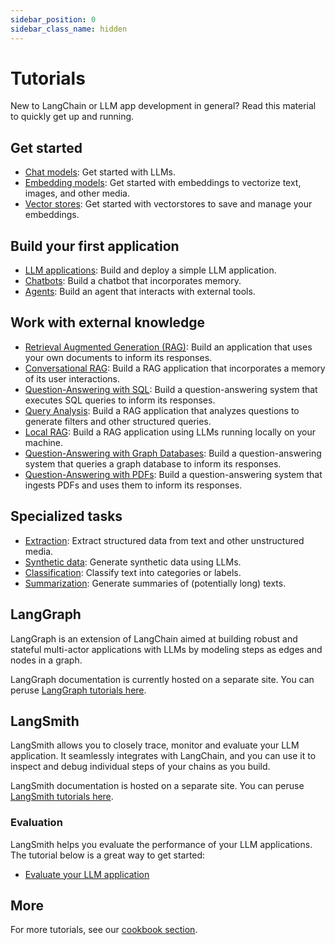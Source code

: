 ```yaml
---
sidebar_position: 0
sidebar_class_name: hidden
---
```

# Tutorials

New to LangChain or LLM app development in general? Read this material to quickly get up and running.

## Get started
- [Chat models](/docs/tutorials/chat_models): Get started with LLMs.
- [Embedding models](/docs/tutorials/embeddings): Get started with embeddings to vectorize text, images, and other media.
- [Vector stores](/docs/tutorials/retrievers): Get started with vectorstores to save and manage your embeddings.

## Build your first application
- [LLM applications](/docs/tutorials/llm_chain): Build and deploy a simple LLM application.
- [Chatbots](/docs/tutorials/chatbot): Build a chatbot that incorporates memory.
- [Agents](/docs/tutorials/agents): Build an agent that interacts with external tools.

## Work with external knowledge
- [Retrieval Augmented Generation (RAG)](/docs/tutorials/rag): Build an application that uses your own documents to inform its responses.
- [Conversational RAG](/docs/tutorials/qa_chat_history): Build a RAG application that incorporates a memory of its user interactions.
- [Question-Answering with SQL](/docs/tutorials/sql_qa): Build a question-answering system that executes SQL queries to inform its responses.
- [Query Analysis](/docs/tutorials/query_analysis): Build a RAG application that analyzes questions to generate filters and other structured queries.
- [Local RAG](/docs/tutorials/local_rag): Build a RAG application using LLMs running locally on your machine.
- [Question-Answering with Graph Databases](/docs/tutorials/graph): Build a question-answering system that queries a graph database to inform its responses.
- [Question-Answering with PDFs](/docs/tutorials/pdf_qa/): Build a question-answering system that ingests PDFs and uses them to inform its responses.

## Specialized tasks
- [Extraction](/docs/tutorials/extraction): Extract structured data from text and other unstructured media.
- [Synthetic data](/docs/tutorials/data_generation): Generate synthetic data using LLMs.
- [Classification](/docs/tutorials/classification): Classify text into categories or labels.
- [Summarization](/docs/tutorials/summarization): Generate summaries of (potentially long) texts.

## LangGraph

LangGraph is an extension of LangChain aimed at
building robust and stateful multi-actor applications with LLMs by modeling steps as edges and nodes in a graph.

LangGraph documentation is currently hosted on a separate site.
You can peruse [LangGraph tutorials here](https://langchain-ai.github.io/langgraph/tutorials/).

## LangSmith

LangSmith allows you to closely trace, monitor and evaluate your LLM application.
It seamlessly integrates with LangChain, and you can use it to inspect and debug individual steps of your chains as you build.

LangSmith documentation is hosted on a separate site.
You can peruse [LangSmith tutorials here](https://docs.smith.langchain.com/tutorials/).

### Evaluation

LangSmith helps you evaluate the performance of your LLM applications. The tutorial below is a great way to get started:

- [Evaluate your LLM application](https://docs.smith.langchain.com/tutorials/Developers/evaluation)

## More

For more tutorials, see our [cookbook section](https://github.com/langchain-ai/langchain/tree/master/cookbook).
